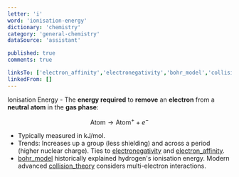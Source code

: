 ```yaml
---
letter: 'i'
word: 'ionisation-energy'
dictionary: 'chemistry'
category: 'general-chemistry'
dataSource: 'assistant'

published: true
comments: true

linksTo: ['electron_affinity','electronegativity','bohr_model','collision_theory']
linkedFrom: []
---
```


<a id="ionisation_energy">Ionisation Energy</a> - The **energy required** to **remove** an **electron** from a **neutral atom** in the **gas phase**:

$$
\mathrm{Atom} \rightarrow \mathrm{Atom}^+ + e^-
$$

- Typically measured in kJ/mol.
- Trends: Increases up a group (less shielding) and across a period (higher nuclear charge). Ties to [electronegativity](#electronegativity) and [electron_affinity](#electron_affinity).
- [bohr_model](#bohr_model) historically explained hydrogen's ionisation energy. Modern advanced [collision_theory](#collision_theory) considers multi-electron interactions.

